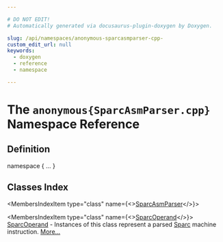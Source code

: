 ```yaml
---

# DO NOT EDIT!
# Automatically generated via docusaurus-plugin-doxygen by Doxygen.

slug: /api/namespaces/anonymous-sparcasmparser-cpp-
custom_edit_url: null
keywords:
  - doxygen
  - reference
  - namespace

---
```





# The `anonymous{SparcAsmParser.cpp}` Namespace Reference

<DoxygenPage pluginConfig={pluginConfig}>



## Definition

<CodeBlock>namespace &#123; ... &#125;</CodeBlock>

## Classes Index

<MembersIndex>

<MembersIndexItem
  type="class"
  name={<><a href="/docs/api/classes/anonymous-namespace-sparcasmparser-cpp-/sparcasmparser">SparcAsmParser</a></>}>
</MembersIndexItem>

<MembersIndexItem
  type="class"
  name={<><a href="/docs/api/classes/anonymous-namespace-sparcasmparser-cpp-/sparcoperand">SparcOperand</a></>}>
<a href="/docs/api/classes/anonymous-namespace-sparcasmparser-cpp-/sparcoperand">SparcOperand</a> - Instances of this class represent a parsed <a href="/docs/api/namespaces/llvm/sparc">Sparc</a> machine instruction. <a href="/docs/api/classes/anonymous-namespace-sparcasmparser-cpp-/sparcoperand/#details">More...</a>
</MembersIndexItem>

</MembersIndex>


</DoxygenPage>
